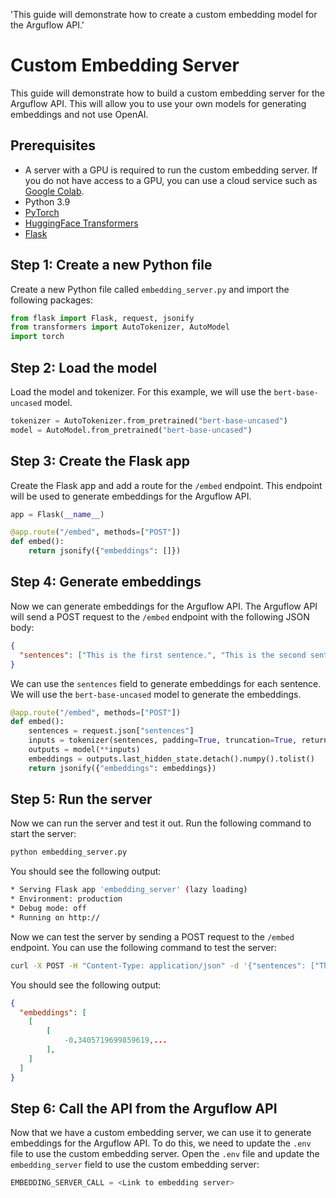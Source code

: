   'This guide will demonstrate how to create a custom embedding model for the Arguflow API.'

# Custom Embedding Server

This guide will demonstrate how to build a custom embedding server for the Arguflow API. This will allow you to use your own models for generating embeddings and not use OpenAI.

## Prerequisites

- A server with a GPU is required to run the custom embedding server. If you do not have access to a GPU, you can use a cloud service such as [Google Colab](https://colab.research.google.com/).
- Python 3.9
- [PyTorch](https://pytorch.org/get-started/locally/)
- [HuggingFace Transformers](https://huggingface.co/transformers/installation.html)
- [Flask](https://flask.palletsprojects.com/en/2.0.x/installation/)

## Step 1: Create a new Python file

Create a new Python file called `embedding_server.py` and import the following packages:

```python
from flask import Flask, request, jsonify
from transformers import AutoTokenizer, AutoModel
import torch
```

## Step 2: Load the model

Load the model and tokenizer. For this example, we will use the `bert-base-uncased` model.

```python
tokenizer = AutoTokenizer.from_pretrained("bert-base-uncased")
model = AutoModel.from_pretrained("bert-base-uncased")
```

## Step 3: Create the Flask app

Create the Flask app and add a route for the `/embed` endpoint. This endpoint will be used to generate embeddings for the Arguflow API.

```python
app = Flask(__name__)

@app.route("/embed", methods=["POST"])
def embed():
    return jsonify({"embeddings": []})
```

## Step 4: Generate embeddings

Now we can generate embeddings for the Arguflow API. The Arguflow API will send a POST request to the `/embed` endpoint with the following JSON body:

```json
{
  "sentences": ["This is the first sentence.", "This is the second sentence."]
}
```

We can use the `sentences` field to generate embeddings for each sentence. We will use the `bert-base-uncased` model to generate the embeddings.

```python
@app.route("/embed", methods=["POST"])
def embed():
    sentences = request.json["sentences"]
    inputs = tokenizer(sentences, padding=True, truncation=True, return_tensors="pt")
    outputs = model(**inputs)
    embeddings = outputs.last_hidden_state.detach().numpy().tolist()
    return jsonify({"embeddings": embeddings})
```

## Step 5: Run the server

Now we can run the server and test it out. Run the following command to start the server:

```bash
python embedding_server.py
```

You should see the following output:

```bash
* Serving Flask app 'embedding_server' (lazy loading)
* Environment: production
* Debug mode: off
* Running on http://
```

Now we can test the server by sending a POST request to the `/embed` endpoint. You can use the following command to test the server:

```bash
curl -X POST -H "Content-Type: application/json" -d '{"sentences": ["This is the first sentence.", "This is the second sentence."]}'
```

You should see the following output:

```json
{
  "embeddings": [
    [
        [
            -0.3405719699859619,...
        ],
    ]
  ]
}
```

## Step 6: Call the API from the Arguflow API

Now that we have a custom embedding server, we can use it to generate embeddings for the Arguflow API. To do this, we need to update the `.env` file to use the custom embedding server. Open the `.env` file and update the `embedding_server` field to use the custom embedding server:

```python
EMBEDDING_SERVER_CALL = <Link to embedding server>
```
